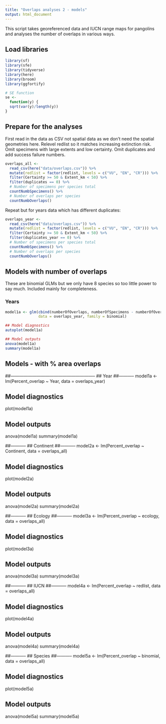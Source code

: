```yaml
---
title: "Overlaps analyses 2 - models"
output: html_document
---
```

  
This script takes georeferenced data and IUCN range maps for pangolins and analyses the number of overlaps in various ways.

## Load libraries
```r
library(sf)
library(sfe)
library(tidyverse)
library(here)
library(broom)
library(ggfortify)

# SE function
se <- 
  function(y) {
  sqrt(var(y)/length(y))
}
```

## Prepare for the analyses
First read in the data as CSV not spatial data as we don't need the spatial geometries here. Relevel redlist so it matches increasing extinction risk. Omit specimens with large extents and low certainty. Omit duplicates and add success failure numbers.
```r
overlaps_all <- 
  read_csv(here("data/overlaps.csv")) %>%  
  mutate(redlist = factor(redlist, levels = c("VU", "EN", "CR"))) %>%
  filter(Certainty >= 50 & Extent_km < 50) %>%
  filter(duplicates == 0) %>%
  # Number of specimens per species total
  countNumbSpecimens() %>%
  # Number of overlaps per species
  countNumbOverlaps()
```

Repeat but for years data which has different duplicates:
```r
overlaps_year <- 
  read_csv(here("data/overlaps.csv")) %>%  
  mutate(redlist = factor(redlist, levels = c("VU", "EN", "CR"))) %>%
  filter(Certainty >= 50 & Extent_km < 50) %>%
  filter(duplicates_year == 0) %>%
  # Number of specimens per species total
  countNumbSpecimens() %>%
  # Number of overlaps per species
  countNumbOverlaps()
```

## Models with number of overlaps
These are binomial GLMs but we only have 8 species so too little power to say much. Included mainly for completeness.

### Years
```r
model1a <- glm(cbind(numberOfOverlaps, numberOfSpecimens - numberOfOverlaps) ~ Year,   
               data = overlaps_year, family = binomial)

## Model diagnostics
autoplot(model1a)

## Model outputs
anova(model1a)
summary(model1a)

```



## Models - with % area overlaps

##-----------------------------------------------------------
## Year
##-----------
model1a <- lm(Percent_overlap ~ Year, data = overlaps_year)

## Model diagnostics
plot(model1a)

## Model outputs
anova(model1a)
summary(model1a)

##-----------
## Continent
##-----------
model2a <- lm(Percent_overlap ~ Continent, data = overlaps_all)

## Model diagnostics
plot(model2a)

## Model outputs
anova(model2a)
summary(model2a)

##-----------
## Ecology
##-----------
model3a <- lm(Percent_overlap ~ ecology, data = overlaps_all)

## Model diagnostics
plot(model3a)

## Model outputs
anova(model3a)
summary(model3a)

##-----------
## IUCN
##-----------
model4a <- lm(Percent_overlap ~ redlist, data = overlaps_all)

## Model diagnostics
plot(model4a)

## Model outputs
anova(model4a)
summary(model4a)

##-----------
## Species
##-----------
model5a <- lm(Percent_overlap ~ binomial, data = overlaps_all)

## Model diagnostics
plot(model5a)

## Model outputs
anova(model5a)
summary(model5a)
